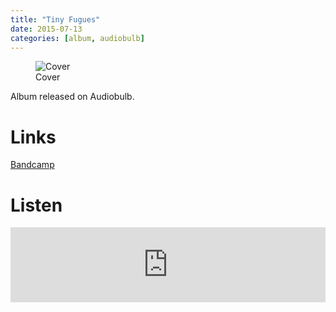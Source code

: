 ```yaml
---
title: "Tiny Fugues"
date: 2015-07-13
categories: [album, audiobulb]
---
```


![Cover](cover.jpeg) 

Album released on Audiobulb.

# Links

[Bandcamp](https://theoo-ray.bandcamp.com/album/tiny-fugues){.btn .btn-primary role="button"} 

# Listen

<iframe style="border: 0; width: 100%; height: 120px;" src="https://bandcamp.com/EmbeddedPlayer/album=1732544354/size=large/bgcol=ffffff/linkcol=0687f5/tracklist=false/artwork=small/transparent=true/" seamless><a href="https://theoo-ray.bandcamp.com/album/tiny-fugues">Tiny Fugues by The OO-Ray</a></iframe>

